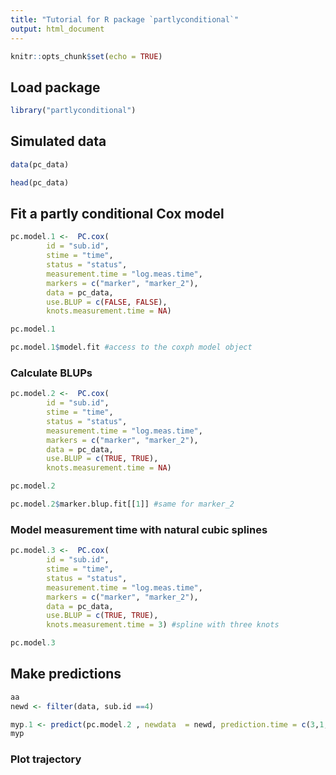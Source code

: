 ```yaml
---
title: "Tutorial for R package `partlyconditional`"
output: html_document
---
```


```r
knitr::opts_chunk$set(echo = TRUE)
```

## Load package

```r
library("partlyconditional")
```

## Simulated data 
```r
data(pc_data)

head(pc_data)
```


## Fit a partly conditional Cox model 

```r

pc.model.1 <-  PC.cox(
        id = "sub.id",
        stime = "time",
        status = "status",
        measurement.time = "log.meas.time",
        markers = c("marker", "marker_2"),
        data = pc_data,
        use.BLUP = c(FALSE, FALSE),
        knots.measurement.time = NA)

pc.model.1

pc.model.1$model.fit #access to the coxph model object
```



### Calculate BLUPs  

```r

pc.model.2 <-  PC.cox(
        id = "sub.id",
        stime = "time",
        status = "status",
        measurement.time = "log.meas.time",
        markers = c("marker", "marker_2"),
        data = pc_data,
        use.BLUP = c(TRUE, TRUE),
        knots.measurement.time = NA)

pc.model.2

pc.model.2$marker.blup.fit[[1]] #same for marker_2
```


### Model measurement time with natural cubic splines   

```r

pc.model.3 <-  PC.cox(
        id = "sub.id",
        stime = "time",
        status = "status",
        measurement.time = "log.meas.time",
        markers = c("marker", "marker_2"),
        data = pc_data,
        use.BLUP = c(TRUE, TRUE),
        knots.measurement.time = 3) #spline with three knots

pc.model.3

```



## Make predictions

```r


aa
newd <- filter(data, sub.id ==4)

myp.1 <- predict(pc.model.2 , newdata  = newd, prediction.time = c(3,1,2, 4))
myp

```

### Plot trajectory 

```r

```




